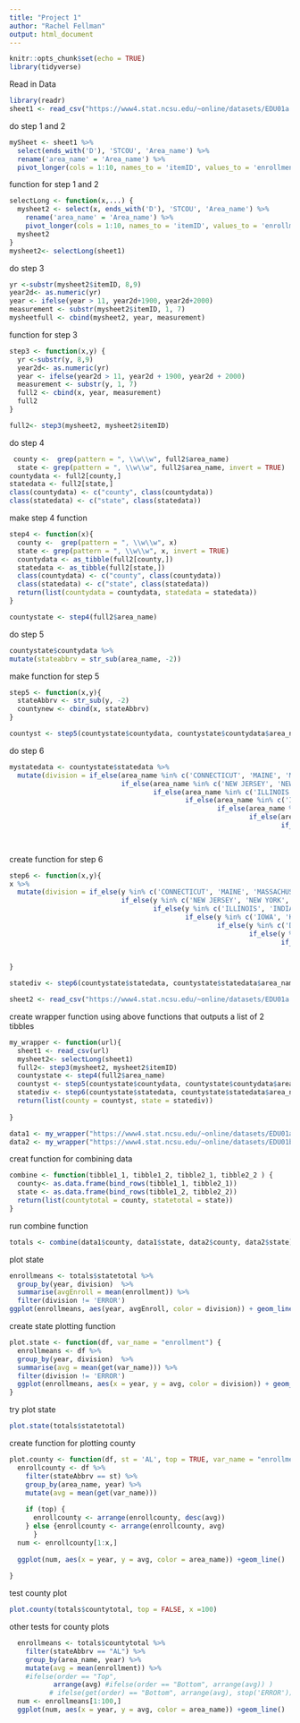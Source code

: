 ---
title: "Project 1"
author: "Rachel Fellman"
output: html_document
---

```{r setup, include=FALSE}
knitr::opts_chunk$set(echo = TRUE)
library(tidyverse)
```

Read in Data
```{r, message=FALSE}
library(readr)
sheet1 <- read_csv("https://www4.stat.ncsu.edu/~online/datasets/EDU01a.csv")
```
do step 1 and 2 
```{r}
mySheet <- sheet1 %>% 
  select(ends_with('D'), 'STCOU', 'Area_name') %>% 
  rename('area_name' = 'Area_name') %>% 
  pivot_longer(cols = 1:10, names_to = 'itemID', values_to = 'enrollment')
```

function for step 1 and 2
```{r}
selectLong <- function(x,...) {
  mysheet2 <- select(x, ends_with('D'), 'STCOU', 'Area_name') %>% 
    rename('area_name' = 'Area_name') %>% 
    pivot_longer(cols = 1:10, names_to = 'itemID', values_to = 'enrollment')
  mysheet2
}
mysheet2<- selectLong(sheet1)

```

do step 3
```{r}
yr <-substr(mysheet2$itemID, 8,9)
year2d<- as.numeric(yr)
year <- ifelse(year > 11, year2d+1900, year2d+2000)
measurement <- substr(mysheet2$itemID, 1, 7)
mysheetfull <- cbind(mysheet2, year, measurement)

```


function for step 3

```{r}
step3 <- function(x,y) {
  yr <-substr(y, 8,9)
  year2d<- as.numeric(yr)
  year <- ifelse(year2d > 11, year2d + 1900, year2d + 2000)
  measurement <- substr(y, 1, 7)
  full2 <- cbind(x, year, measurement)
  full2
}
```
```{r}
full2<- step3(mysheet2, mysheet2$itemID)
```

do step 4

```{r}
 county <-  grep(pattern = ", \\w\\w", full2$area_name)
  state <- grep(pattern = ", \\w\\w", full2$area_name, invert = TRUE)
countydata <- full2[county,]
statedata <- full2[state,]
class(countydata) <- c("county", class(countydata))
class(statedata) <- c("state", class(statedata))


```

make step 4 function

```{r}
step4 <- function(x){
  county <-  grep(pattern = ", \\w\\w", x)
  state <- grep(pattern = ", \\w\\w", x, invert = TRUE)
  countydata <- as_tibble(full2[county,])
  statedata <- as_tibble(full2[state,])
  class(countydata) <- c("county", class(countydata))
  class(statedata) <- c("state", class(statedata))
  return(list(countydata = countydata, statedata = statedata))
}
```

```{r}
countystate <- step4(full2$area_name)
```

do step 5

```{r}
countystate$countydata %>% 
mutate(stateabbrv = str_sub(area_name, -2))

```

make function for step 5

```{r}
step5 <- function(x,y){
  stateAbbrv <- str_sub(y, -2)
  countynew <- cbind(x, stateAbbrv)
}
```

```{r}
countyst <- step5(countystate$countydata, countystate$countydata$area_name)
```

do step 6
```{r}
mystatedata <- countystate$statedata %>% 
  mutate(division = if_else(area_name %in% c('CONNECTICUT', 'MAINE', 'MASSACHUSETTS', 'NEW HAMPSHIRE', 'RHODE ISLAND', 'VERMONT'), 'New England',
                            if_else(area_name %in% c('NEW JERSEY', 'NEW YORK', 'PENNSYLVANIA'), 'Middle Atlantic',
                                    if_else(area_name %in% c('ILLINOIS', 'INDIANA', 'MICHIGAN', 'OHIO', 'WISCONSIN'), 'East North Central',
                                            if_else(area_name %in% c('IOWA', 'KANSAS', 'MINNESOTA', 'MISSOURI', 'NEBRASKA', 'NORTH DAKOTA', 'SOUTH DAKOTA'), 'West North Central',
                                                    if_else(area_name %in% c('DELAWARE', 'FLORIDA', 'GEORGIA', 'MARYLAND', 'NORTH CAROLINA', 'SOUTH CAROLINA', 'VIRGINIA', 'DISTRICT OF COLUMBIA', 'District of Columbia', 'WEST VIRGINIA'), 'South Atlantic',
                                                            if_else(area_name %in% c('ALABAMA', 'KENTUCKY', 'MISSISSIPPI', 'TENNESSEE'), 'East South Central',
                                                                    if_else(area_name %in% c('ARKANSAS', 'LOUISIANA', 'OKLAHOMA', 'TEXAS'), 'West South Central',
                                                                            if_else(area_name %in% c('ARIZONA', 'COLORADO', 'IDAHO', 'MONTANA', 'NEVADA', 'NEW MEXICO', 'UTAH', 'WYOMING'), 'Mountain',
                                                                                    if_else(area_name %in% c('ALASKA', 'CALIFORNIA', 'HAWAII', 'OREGON', 'WASHINGTON'), 'Pacific', 'ERROR'))))))))))
```

create function for step 6

```{r}
step6 <- function(x,y){
x %>% 
  mutate(division = if_else(y %in% c('CONNECTICUT', 'MAINE', 'MASSACHUSETTS', 'NEW HAMPSHIRE', 'RHODE ISLAND', 'VERMONT'), 'New England',
                            if_else(y %in% c('NEW JERSEY', 'NEW YORK', 'PENNSYLVANIA'), 'Middle Atlantic',
                                    if_else(y %in% c('ILLINOIS', 'INDIANA', 'MICHIGAN', 'OHIO', 'WISCONSIN'), 'East North Central',
                                            if_else(y %in% c('IOWA', 'KANSAS', 'MINNESOTA', 'MISSOURI', 'NEBRASKA', 'NORTH DAKOTA', 'SOUTH DAKOTA'), 'West North Central',
                                                    if_else(y %in% c('DELAWARE', 'FLORIDA', 'GEORGIA', 'MARYLAND', 'NORTH CAROLINA', 'SOUTH CAROLINA', 'VIRGINIA', 'DISTRICT OF COLUMBIA', 'District of Columbia', 'WEST VIRGINIA'), 'South Atlantic',
                                                            if_else(y %in% c('ALABAMA', 'KENTUCKY', 'MISSISSIPPI', 'TENNESSEE'), 'East South Central',
                                                                    if_else(y %in% c('ARKANSAS', 'LOUISIANA', 'OKLAHOMA', 'TEXAS'), 'West South Central',
                                                                            if_else(y %in% c('ARIZONA', 'COLORADO', 'IDAHO', 'MONTANA', 'NEVADA', 'NEW MEXICO', 'UTAH', 'WYOMING'), 'Mountain',
                                                                                    if_else(y %in% c('ALASKA', 'CALIFORNIA', 'HAWAII', 'OREGON', 'WASHINGTON'), 'Pacific', 'ERROR'))))))))))
}
```

```{r}
statediv <- step6(countystate$statedata, countystate$statedata$area_name)
```

```{r}
sheet2 <- read_csv("https://www4.stat.ncsu.edu/~online/datasets/EDU01a.csv")
```

create wrapper function  using above functions that outputs a list of 2 tibbles 
```{r}
my_wrapper <- function(url){
  sheet1 <- read_csv(url)
  mysheet2<- selectLong(sheet1)
  full2<- step3(mysheet2, mysheet2$itemID)
  countystate <- step4(full2$area_name)
  countyst <- step5(countystate$countydata, countystate$countydata$area_name)
  statediv <- step6(countystate$statedata, countystate$statedata$area_name)
  return(list(county = countyst, state = statediv))
  
}
```

```{r}
data1 <- my_wrapper("https://www4.stat.ncsu.edu/~online/datasets/EDU01a.csv")
data2 <- my_wrapper("https://www4.stat.ncsu.edu/~online/datasets/EDU01b.csv")
```
 creat function for combining data 
 
```{r}
combine <- function(tibble1_1, tibble1_2, tibble2_1, tibble2_2 ) {
  county<- as.data.frame(bind_rows(tibble1_1, tibble2_1))
  state <- as.data.frame(bind_rows(tibble1_2, tibble2_2))
  return(list(countytotal = county, statetotal = state))
}
```

run combine function

```{r}
totals <- combine(data1$county, data1$state, data2$county, data2$state)
```

plot state

```{r}
enrollmeans <- totals$statetotal %>% 
  group_by(year, division)  %>% 
  summarise(avgEnroll = mean(enrollment)) %>% 
  filter(division != 'ERROR')
ggplot(enrollmeans, aes(year, avgEnroll, color = division)) + geom_line()

```

create state plotting function
```{r}
plot.state <- function(df, var_name = "enrollment") {
  enrollmeans <- df %>% 
  group_by(year, division)  %>% 
  summarise(avg = mean(get(var_name))) %>% 
  filter(division != 'ERROR')
  ggplot(enrollmeans, aes(x = year, y = avg, color = division)) + geom_line()
}
```

try plot state
```{r}
plot.state(totals$statetotal)
```

create function for plotting county
```{r}
plot.county <- function(df, st = 'AL', top = TRUE, var_name = "enrollment", x = 5){
  enrollcounty <- df %>% 
    filter(stateAbbrv == st) %>% 
    group_by(area_name, year) %>% 
    mutate(avg = mean(get(var_name)))
  
    if (top) { 
      enrollcounty <- arrange(enrollcounty, desc(avg)) 
    } else {enrollcounty <- arrange(enrollcounty, avg)
      }
  num <- enrollcounty[1:x,]
  
  ggplot(num, aes(x = year, y = avg, color = area_name)) +geom_line()
  
}
```
test county plot
```{r}
plot.county(totals$countytotal, top = FALSE, x =100)
```

other tests for county plots
```{r}
  enrollmeans <- totals$countytotal %>% 
    filter(stateAbbrv == "AL") %>% 
    group_by(area_name, year) %>% 
    mutate(avg = mean(enrollment)) %>% 
    #ifelse(order == "Top", 
           arrange(avg) #ifelse(order == "Bottom", arrange(avg)) )
          # ifelse(get(order) == "Bottom", arrange(avg), stop('ERROR')))
  num <- enrollmeans[1:100,]
  ggplot(num, aes(x = year, y = avg, color = area_name)) +geom_line()
```

